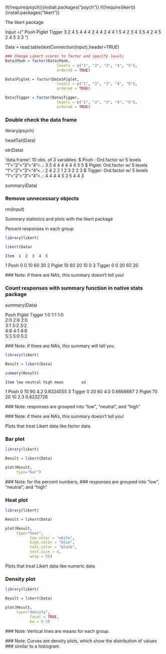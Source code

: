 if(!require(psych)){install.packages("psych")}
if(!require(likert)){install.packages("likert")}



The likert package

Input =("
  Pooh    Piglet  Tigger
  3       2       4
  5       4       4
  4       2       4
  4       2       4
  4       1       5
  4       2       3
  4       3       5
  4       2       4
  5       2       4
  5       3       3
")

Data = read.table(textConnection(Input),header=TRUE)

```r
### Change Likert scores to factor and specify levels
Data$Pooh = factor(Data$Pooh,
                       levels = c("1", "2", "3", "4", "5"),
                       ordered = TRUE)

Data$Piglet = factor(Data$Piglet,
                       levels = c("1", "2", "3", "4", "5"),
                       ordered = TRUE)

Data$Tigger = factor(Data$Tigger,
                       levels = c("1", "2", "3", "4", "5"),
                       ordered = TRUE)

```
### Double check the data frame

library(psych)

headTail(Data)

str(Data)


'data.frame':     10 obs. of  3 variables:
 $ Pooh  : Ord.factor w/ 5 levels "1"<"2"<"3"<"4"<..: 3 5 4 4 4 4 4 4 5 5
 $ Piglet: Ord.factor w/ 5 levels "1"<"2"<"3"<"4"<..: 2 4 2 2 1 2 3 2 2 3
 $ Tigger: Ord.factor w/ 5 levels "1"<"2"<"3"<"4"<..: 4 4 4 4 5 3 5 4 4 3



summary(Data)


### Remove unnecessary objects

rm(Input)



Summary statistics and plots with the likert package
 

Percent responses in each group

```r
library(likert)

likert(Data)
```

    Item  1  2  3  4  5
1   Pooh  0  0 10 60 30
2 Piglet 10 60 20 10  0
3 Tigger  0  0 20 60 20

   ### Note: if there are NA’s, this summary doesn’t tell you!



### Count responses with summary function in native stats package

summary(Data)


Pooh  Piglet Tigger
 1:0   1:1    1:0   
 2:0   2:6    2:0   
 3:1   3:2    3:2   
 4:6   4:1    4:6   
 5:3   5:0    5:2

   ### Note: if there are NA’s, this summary will tell you

```r

library(likert)

Result = likert(Data)

summary(Result)
```

    Item low neutral high mean        sd
1   Pooh   0      10   90  4.2 0.6324555
3 Tigger   0      20   80  4.0 0.6666667
2 Piglet  70      20   10  2.3 0.8232726

   ### Note: responses are grouped into "low", "neutral", and "high"

   ### Note: if there are NA’s, this summary doesn’t tell you!



Plots that treat Likert data like factor data
 

### Bar plot

```r
library(likert)

Result = likert(Data)

plot(Result,
     type="bar")

```



   ### Note: for the percent numbers, 
   ###   responses are grouped into "low", "neutral", and "high"



### Heat plot
```r
library(likert)

Result = likert(Data)

plot(Result, 
     type="heat",
           low.color = "white", 
           high.color = "blue",
           text.color = "black", 
           text.size = 4, 
           wrap = 50)


```



Plots that treat Likert data like numeric data
 

### Density plot

```r
library(likert)

Result = likert(Data)

plot(Result,
     type="density",
           facet = TRUE, 
           bw = 0.5)
```


   ### Note: Vertical lines are means for each group.

   ### Note: Curves are density plots, which show the distribution of values
   ###   similar to a histogram.
